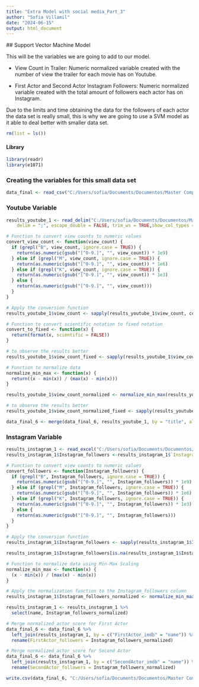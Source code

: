 ```yaml
---
title: "Extra Model with social media_Part_3"
author: "Sofia Villamil"
date: "2024-06-15"
output: html_document
---
```

 ## Support Vector Machine Model
 
This will be the variables we are going to add to our model.

-   View Count in Trailer: Numeric normalized variable created with the number of view the trailer for each movie has on Youtube.

-   First Actor and Second Actor Instagram Followers: Numeric normalized variable created with the total amount of followers each actor has on Instagram.

Due to the limits and time obtaining the data for the followers of each actor the data set is really small, this is why we are going to use a SVM model as it able to deal better with smaller data set.

```r
rm(list = ls())
```

#### Library
```r
library(readr)
library(e1071)

```

### Creating the variables for this small data set

```r
data_final <- read_csv("C:/Users/sofia/Documents/Documentos/Master Computational Social Sciences/TFM/Master Thesis/Scrapping and Data Part 2/data_final_5.csv", show_col_types = FALSE)
```

### Youtube Variable
```r
results_youtube_1 <- read_delim("C:/Users/sofia/Documents/Documentos/Master Computational Social Sciences/TFM/Master Thesis/Modeling Part 3/Youtube and Instagram Data/results_youtube_1.csv", 
    delim = ";", escape_double = FALSE, trim_ws = TRUE,show_col_types = FALSE)
```

```r
# Function to convert view counts to numeric values
convert_view_count <- function(view_count) {
  if (grepl("B", view_count, ignore.case = TRUE)) {
    return(as.numeric(gsub("[^0-9.]", "", view_count)) * 1e9)
  } else if (grepl("M", view_count, ignore.case = TRUE)) {
    return(as.numeric(gsub("[^0-9.]", "", view_count)) * 1e6)
  } else if (grepl("K", view_count, ignore.case = TRUE)) {
    return(as.numeric(gsub("[^0-9.]", "", view_count)) * 1e3)
  } else {
    return(as.numeric(gsub("[^0-9.]", "", view_count)))
  }
}

# Apply the conversion function
results_youtube_1$view_count <- sapply(results_youtube_1$view_count, convert_view_count)

# Function to convert scientific notation to fixed notation
convert_to_fixed <- function(x) {
  return(format(x, scientific = FALSE))
}

# to observe the results better
results_youtube_1$view_count_fixed <- sapply(results_youtube_1$view_count, convert_to_fixed)
```

```r
# Function to normalize data
normalize_min_max <- function(x) {
  return((x - min(x)) / (max(x) - min(x)))
}

results_youtube_1$view_count_normalized <- normalize_min_max(results_youtube_1$view_count)

# to observe the results better
results_youtube_1$view_count_normalized_fixed <- sapply(results_youtube_1$view_count_normalized, convert_to_fixed)
```

```r
data_final_6 <- merge(data_final_6, results_youtube_1, by = "title", all.x = TRUE)
```

### Instagram Variable
```r
results_instagram_1 <- read_excel("C:/Users/sofia/Documents/Documentos/Master Computational Social Sciences/TFM/Master Thesis/Modeling Part 3/Youtube and Instagram Data/results_instagram_1.xlsx")
results_instagram_1$Instagram_followers <-results_instagram_1$`Instagram Followers`

```

```r
# Function to convert view counts to numeric values
convert_followers <- function(Instagram_followers) {
  if (grepl("B", Instagram_followers, ignore.case = TRUE)) {
    return(as.numeric(gsub("[^0-9.]", "", Instagram_followers)) * 1e9)
  } else if (grepl("M", Instagram_followers, ignore.case = TRUE)) {
    return(as.numeric(gsub("[^0-9.]", "", Instagram_followers)) * 1e6)
  } else if (grepl("K", Instagram_followers, ignore.case = TRUE)) {
    return(as.numeric(gsub("[^0-9.]", "", Instagram_followers)) * 1e3)
  } else {
    return(as.numeric(gsub("[^0-9.]", "", Instagram_followers)))
  }
}

# Apply the conversion function
results_instagram_1$Instagram_followers <- sapply(results_instagram_1$Instagram_followers, convert_followers)

results_instagram_1$Instagram_followers[is.na(results_instagram_1$Instagram_followers)] <- 0

```

```r
# Function to normalize data using Min-Max Scaling
normalize_min_max <- function(x) {
  (x - min(x)) / (max(x) - min(x))
}

# Apply the normalization function to the Instagram_followers column
results_instagram_1$Instagram_followers_normalized <- normalize_min_max(results_instagram_1$Instagram_followers)

results_instagram_1 <- results_instagram_1 %>% 
  select(name, Instagram_followers_normalized)
```


```r
# Merge normalized_actor_score for First Actor
data_final_6 <- data_final_6 %>%
  left_join(results_instagram_1, by = c("FirstActor_imdb" = "name")) %>%
  rename(FirstActor_followers = Instagram_followers_normalized)

# Merge normalized_actor_score for Second Actor
data_final_6 <- data_final_6 %>%
  left_join(results_instagram_1, by = c("SecondActor_imdb" = "name")) %>%
  rename(SecondActor_followers = Instagram_followers_normalized)
```

```r
write.csv(data_final_6, "C:/Users/sofia/Documents/Documentos/Master Computational Social Sciences/TFM/Master Thesis/Modeling Final Part 4/data_final_8.csv", row.names = FALSE)

```

